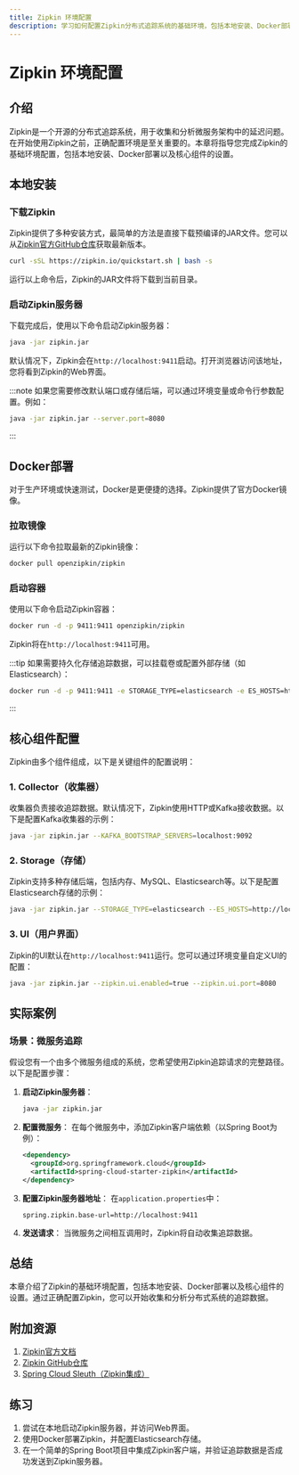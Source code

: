 ```yaml
---
title: Zipkin 环境配置
description: 学习如何配置Zipkin分布式追踪系统的基础环境，包括本地安装、Docker部署和基本组件介绍。
---
```


# Zipkin 环境配置

## 介绍

Zipkin是一个开源的分布式追踪系统，用于收集和分析微服务架构中的延迟问题。在开始使用Zipkin之前，正确配置环境是至关重要的。本章将指导您完成Zipkin的基础环境配置，包括本地安装、Docker部署以及核心组件的设置。

## 本地安装

### 下载Zipkin

Zipkin提供了多种安装方式，最简单的方法是直接下载预编译的JAR文件。您可以从[Zipkin官方GitHub仓库](https://github.com/openzipkin/zipkin)获取最新版本。

```bash
curl -sSL https://zipkin.io/quickstart.sh | bash -s
```

运行以上命令后，Zipkin的JAR文件将下载到当前目录。

### 启动Zipkin服务器

下载完成后，使用以下命令启动Zipkin服务器：

```bash
java -jar zipkin.jar
```

默认情况下，Zipkin会在`http://localhost:9411`启动。打开浏览器访问该地址，您将看到Zipkin的Web界面。

:::note
如果您需要修改默认端口或存储后端，可以通过环境变量或命令行参数配置。例如：
```bash
java -jar zipkin.jar --server.port=8080
```
:::

## Docker部署

对于生产环境或快速测试，Docker是更便捷的选择。Zipkin提供了官方Docker镜像。

### 拉取镜像

运行以下命令拉取最新的Zipkin镜像：

```bash
docker pull openzipkin/zipkin
```

### 启动容器

使用以下命令启动Zipkin容器：

```bash
docker run -d -p 9411:9411 openzipkin/zipkin
```

Zipkin将在`http://localhost:9411`可用。

:::tip
如果需要持久化存储追踪数据，可以挂载卷或配置外部存储（如Elasticsearch）：
```bash
docker run -d -p 9411:9411 -e STORAGE_TYPE=elasticsearch -e ES_HOSTS=http://elasticsearch:9200 openzipkin/zipkin
```
:::

## 核心组件配置

Zipkin由多个组件组成，以下是关键组件的配置说明：

### 1. Collector（收集器）

收集器负责接收追踪数据。默认情况下，Zipkin使用HTTP或Kafka接收数据。以下是配置Kafka收集器的示例：

```bash
java -jar zipkin.jar --KAFKA_BOOTSTRAP_SERVERS=localhost:9092
```

### 2. Storage（存储）

Zipkin支持多种存储后端，包括内存、MySQL、Elasticsearch等。以下是配置Elasticsearch存储的示例：

```bash
java -jar zipkin.jar --STORAGE_TYPE=elasticsearch --ES_HOSTS=http://localhost:9200
```

### 3. UI（用户界面）

Zipkin的UI默认在`http://localhost:9411`运行。您可以通过环境变量自定义UI的配置：

```bash
java -jar zipkin.jar --zipkin.ui.enabled=true --zipkin.ui.port=8080
```

## 实际案例

### 场景：微服务追踪

假设您有一个由多个微服务组成的系统，您希望使用Zipkin追踪请求的完整路径。以下是配置步骤：

1. **启动Zipkin服务器**：
   ```bash
   java -jar zipkin.jar
   ```

2. **配置微服务**：
   在每个微服务中，添加Zipkin客户端依赖（以Spring Boot为例）：
   ```xml
   <dependency>
     <groupId>org.springframework.cloud</groupId>
     <artifactId>spring-cloud-starter-zipkin</artifactId>
   </dependency>
   ```

3. **配置Zipkin服务器地址**：
   在`application.properties`中：
   ```properties
   spring.zipkin.base-url=http://localhost:9411
   ```

4. **发送请求**：
   当微服务之间相互调用时，Zipkin将自动收集追踪数据。

## 总结

本章介绍了Zipkin的基础环境配置，包括本地安装、Docker部署以及核心组件的设置。通过正确配置Zipkin，您可以开始收集和分析分布式系统的追踪数据。

## 附加资源

1. [Zipkin官方文档](https://zipkin.io/)
2. [Zipkin GitHub仓库](https://github.com/openzipkin/zipkin)
3. [Spring Cloud Sleuth（Zipkin集成）](https://spring.io/projects/spring-cloud-sleuth)

## 练习

1. 尝试在本地启动Zipkin服务器，并访问Web界面。
2. 使用Docker部署Zipkin，并配置Elasticsearch存储。
3. 在一个简单的Spring Boot项目中集成Zipkin客户端，并验证追踪数据是否成功发送到Zipkin服务器。